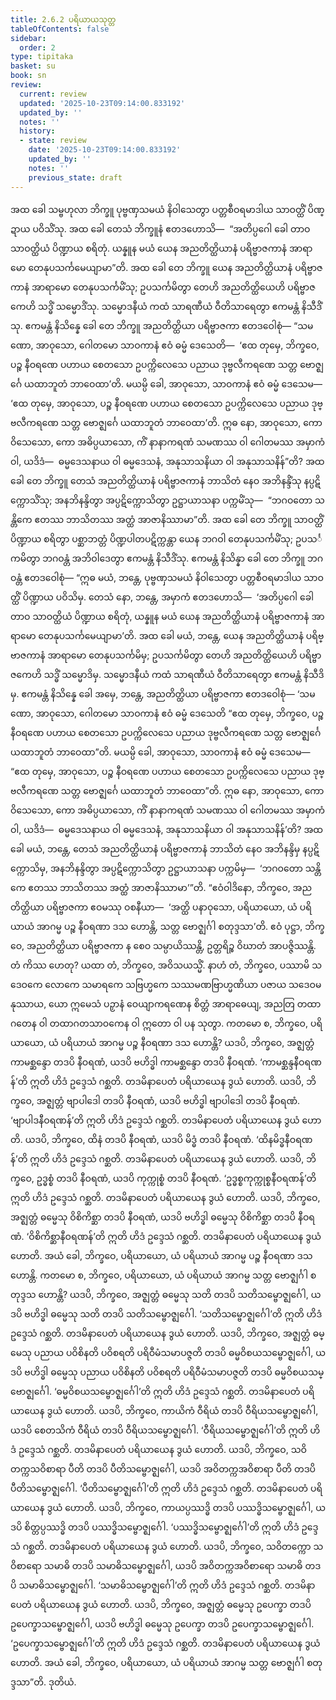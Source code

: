 ```yaml
---
title: 2.6.2 ပရိယာယသုတ္တ
tableOfContents: false
sidebar:
  order: 2
type: tipitaka
basket: su
book: sn
review:
  current: review
  updated: '2025-10-23T09:14:00.833192'
  updated_by: ''
  notes: ''
  history:
  - state: review
    date: '2025-10-23T09:14:00.833192'
    updated_by: ''
    notes: ''
    previous_state: draft
---
```



<ReviewStatus review={frontmatter.review} showDetails={true} />

<HypothesisAnnotation frontmatter={frontmatter} />

<DynamicBreadcrumb />

<Division number="233" book="sn" e="ch" v="18" p="313">

<Paragraph number="580" book="sn">
အထ ခေါ သမ္ဗဟုလာ ဘိက္ခူ ပုဗ္ဗဏှသမယံ နိဝါသေတွာ ပတ္တစီဝရမာဒါယ သာဝတ္ထိံ ပိဏ္ဍာယ ပဝိသိံသု. အထ ခေါ တေသံ ဘိက္ခူနံ ဧတဒဟောသိ—  “အတိပ္ပဂေါ ခေါ တာဝ သာဝတ္ထိယံ ပိဏ္ဍာယ စရိတုံ. ယန္နူန မယံ ယေန အညတိတ္ထိယာနံ ပရိဗ္ဗာဇကာနံ အာရာမော တေနုပသင်္ကမေယျာမာ”တိ.
</Paragraph>

<Paragraph number="581" book="sn">
အထ ခေါ တေ ဘိက္ခူ ယေန အညတိတ္ထိယာနံ ပရိဗ္ဗာဇကာနံ အာရာမော တေနုပသင်္ကမိံသု; ဥပသင်္ကမိတွာ တေဟိ အညတိတ္ထိယေဟိ ပရိဗ္ဗာဇကေဟိ သဒ္ဓိံ သမ္မောဒိံသု. သမ္မောဒနီယံ ကထံ သာရဏီယံ ဝီတိသာရေတွာ ဧကမန္တံ နိသီဒိံသု. ဧကမန္တံ နိသိန္နေ ခေါ တေ ဘိက္ခူ အညတိတ္ထိယာ ပရိဗ္ဗာဇကာ ဧတဒဝေါစုံ—
</Paragraph>

<Paragraph number="582" book="sn">
“သမဏော, အာဝုသော, ဂေါတမော သာဝကာနံ ဧဝံ ဓမ္မံ ဒေသေတိ—  ‘ဧထ တုမှေ, ဘိက္ခဝေ, ပဉ္စ နီဝရဏေ ပဟာယ စေတသော ဥပက္ကိလေသေ ပညာယ ဒုဗ္ဗလီကရဏေ သတ္တ ဗောဇ္ဈင်္ဂေ ယထာဘူတံ ဘာဝေထာ’တိ. မယမ္ပိ ခေါ, အာဝုသော, သာဝကာနံ ဧဝံ ဓမ္မံ ဒေသေမ—  ‘ဧထ တုမှေ, အာဝုသော, ပဉ္စ နီဝရဏေ ပဟာယ စေတသော ဥပက္ကိလေသေ ပညာယ ဒုဗ္ဗလီကရဏေ သတ္တ ဗောဇ္ဈင်္ဂေ ယထာဘူတံ ဘာဝေထာ’တိ. ဣဓ နော, အာဝုသော, ကော ဝိသေသော, ကော အဓိပ္ပယာသော, ကိံ နာနာကရဏံ သမဏဿ ဝါ ဂေါတမဿ အမှာကံ ဝါ, ယဒိဒံ—  ဓမ္မဒေသနာယ ဝါ ဓမ္မဒေသနံ, အနုသာသနိယာ ဝါ အနုသာသနိန်”တိ?
</Paragraph>

<Paragraph number="583" book="sn">
အထ ခေါ တေ ဘိက္ခူ တေသံ အညတိတ္ထိယာနံ ပရိဗ္ဗာဇကာနံ ဘာသိတံ နေဝ အဘိနန္ဒိံသု နပ္ပဋိက္ကောသိံသု; အနဘိနန္ဒိတွာ အပ္ပဋိက္ကောသိတွာ ဥဋ္ဌာယာသနာ ပက္ကမိံသု—  “ဘဂဝတော သန္တိကေ ဧတဿ ဘာသိတဿ အတ္ထံ အာဇာနိဿာမာ”တိ. အထ ခေါ တေ ဘိက္ခူ သာဝတ္ထိံ ပိဏ္ဍာယ စရိတွာ ပစ္ဆာဘတ္တံ ပိဏ္ဍပါတပဋိက္ကန္တာ ယေန ဘဂဝါ တေနုပသင်္ကမိံသု; ဥပသင်္ကမိတွာ ဘဂဝန္တံ အဘိဝါဒေတွာ ဧကမန္တံ နိသီဒိံသု. ဧကမန္တံ နိသိန္နာ ခေါ တေ ဘိက္ခူ ဘဂဝန္တံ ဧတဒဝေါစုံ—
</Paragraph>

<Paragraph number="584" book="sn">
“ဣဓ မယံ, ဘန္တေ, ပုဗ္ဗဏှသမယံ နိဝါသေတွာ ပတ္တစီဝရမာဒါယ သာဝတ္ထိံ ပိဏ္ဍာယ ပဝိသိမှ. တေသံ နော, ဘန္တေ, အမှာကံ ဧတဒဟောသိ—  ‘အတိပ္ပဂေါ ခေါ တာဝ သာဝတ္ထိယံ ပိဏ္ဍာယ စရိတုံ, ယန္နူန မယံ ယေန အညတိတ္ထိယာနံ ပရိဗ္ဗာဇကာနံ အာရာမော တေနုပသင်္ကမေယျာမာ’တိ. အထ ခေါ မယံ, ဘန္တေ, ယေန အညတိတ္ထိယာနံ ပရိဗ္ဗာဇကာနံ အာရာမော တေနုပသင်္ကမိမှ; ဥပသင်္ကမိတွာ တေဟိ အညတိတ္ထိယေဟိ ပရိဗ္ဗာဇကေဟိ သဒ္ဓိံ သမ္မောဒိမှ. သမ္မောဒနီယံ ကထံ သာရဏီယံ ဝီတိသာရေတွာ ဧကမန္တံ နိသီဒိမှ. ဧကမန္တံ နိသိန္နေ ခေါ အမှေ, ဘန္တေ, အညတိတ္ထိယာ ပရိဗ္ဗာဇကာ ဧတဒဝေါစုံ—
</Paragraph>

<Paragraph number="585" book="sn">
‘သမဏော, အာဝုသော, ဂေါတမော သာဝကာနံ ဧဝံ ဓမ္မံ ဒေသေတိ “ဧထ တုမှေ, ဘိက္ခဝေ, ပဉ္စ နီဝရဏေ ပဟာယ စေတသော ဥပက္ကိလေသေ ပညာယ ဒုဗ္ဗလီကရဏေ သတ္တ ဗောဇ္ဈင်္ဂေ ယထာဘူတံ ဘာဝေထာ”တိ. မယမ္ပိ ခေါ, အာဝုသော, သာဝကာနံ ဧဝံ ဓမ္မံ ဒေသေမ—  “ဧထ တုမှေ, အာဝုသော, ပဉ္စ နီဝရဏေ ပဟာယ စေတသော ဥပက္ကိလေသေ ပညာယ ဒုဗ္ဗလီကရဏေ သတ္တ ဗောဇ္ဈင်္ဂေ ယထာဘူတံ ဘာဝေထာ”တိ. ဣဓ နော, အာဝုသော, ကော ဝိသေသော, ကော အဓိပ္ပယာသော, ကိံ နာနာကရဏံ သမဏဿ ဝါ ဂေါတမဿ အမှာကံ ဝါ, ယဒိဒံ—  ဓမ္မဒေသနာယ ဝါ ဓမ္မဒေသနံ, အနုသာသနိယာ ဝါ အနုသာသနိန်’တိ?
</Paragraph>

<Paragraph number="586" book="sn">
အထ ခေါ မယံ, ဘန္တေ, တေသံ အညတိတ္ထိယာနံ ပရိဗ္ဗာဇကာနံ ဘာသိတံ နေဝ အဘိနန္ဒိမှ နပ္ပဋိက္ကောသိမှ, အနဘိနန္ဒိတွာ အပ္ပဋိက္ကောသိတွာ ဥဋ္ဌာယာသနာ ပက္ကမိမှ—  ‘ဘဂဝတော သန္တိကေ ဧတဿ ဘာသိတဿ အတ္ထံ အာဇာနိဿာမာ’”တိ.
</Paragraph>

<Paragraph number="587" book="sn">
“ဧဝံဝါဒိနော, ဘိက္ခဝေ, အညတိတ္ထိယာ ပရိဗ္ဗာဇကာ ဧဝမဿု ဝစနီယာ—  ‘အတ္ထိ ပနာဝုသော, ပရိယာယော, ယံ ပရိယာယံ အာဂမ္မ ပဉ္စ နီဝရဏာ ဒသ ဟောန္တိ, သတ္တ ဗောဇ္ဈင်္ဂါ စတုဒ္ဒသာ’တိ. ဧဝံ ပုဋ္ဌာ, ဘိက္ခဝေ, အညတိတ္ထိယာ ပရိဗ္ဗာဇကာ န စေဝ သမ္ပာယိဿန္တိ, ဥတ္တရိဉ္စ ဝိဃာတံ အာပဇ္ဇိဿန္တိ. တံ ကိဿ ဟေတု? ယထာ တံ, ဘိက္ခဝေ, အဝိသယသ္မိံ. နာဟံ တံ, ဘိက္ခဝေ, ပဿာမိ သဒေဝကေ လောကေ သမာရကေ သဗြဟ္မကေ သဿမဏဗြာဟ္မဏိယာ ပဇာယ သဒေဝမနုဿာယ, ယော ဣမေသံ ပဉှာနံ ဝေယျာကရဏေန စိတ္တံ အာရာဓေယျ, အညတြ တထာဂတေန ဝါ တထာဂတသာဝကေန ဝါ ဣတော ဝါ ပန သုတွာ.
</Paragraph>

<Paragraph number="588" book="sn">
ကတမော စ, ဘိက္ခဝေ, ပရိယာယော, ယံ ပရိယာယံ အာဂမ္မ ပဉ္စ နီဝရဏာ ဒသ ဟောန္တိ? ယဒပိ, ဘိက္ခဝေ, အဇ္ဈတ္တံ ကာမစ္ဆန္ဒော တဒပိ နီဝရဏံ, ယဒပိ ဗဟိဒ္ဓါ ကာမစ္ဆန္ဒော တဒပိ နီဝရဏံ. ‘ကာမစ္ဆန္ဒနီဝရဏန်’တိ ဣတိ ဟိဒံ ဥဒ္ဒေသံ ဂစ္ဆတိ. တဒမိနာပေတံ ပရိယာယေန ဒွယံ ဟောတိ. ယဒပိ, ဘိက္ခဝေ, အဇ္ဈတ္တံ ဗျာပါဒေါ တဒပိ နီဝရဏံ, ယဒပိ ဗဟိဒ္ဓါ ဗျာပါဒေါ တဒပိ နီဝရဏံ. ‘ဗျာပါဒနီဝရဏန်’တိ ဣတိ ဟိဒံ ဥဒ္ဒေသံ ဂစ္ဆတိ. တဒမိနာပေတံ ပရိယာယေန ဒွယံ ဟောတိ. ယဒပိ, ဘိက္ခဝေ, ထိနံ တဒပိ နီဝရဏံ, ယဒပိ မိဒ္ဓံ တဒပိ နီဝရဏံ. ‘ထိနမိဒ္ဓနီဝရဏန်’တိ ဣတိ ဟိဒံ ဥဒ္ဒေသံ ဂစ္ဆတိ. တဒမိနာပေတံ ပရိယာယေန ဒွယံ ဟောတိ. ယဒပိ, ဘိက္ခဝေ, ဥဒ္ဓစ္စံ တဒပိ နီဝရဏံ, ယဒပိ ကုက္ကုစ္စံ တဒပိ နီဝရဏံ. ‘ဥဒ္ဓစ္စကုက္ကုစ္စနီဝရဏန်’တိ ဣတိ ဟိဒံ ဥဒ္ဒေသံ ဂစ္ဆတိ. တဒမိနာပေတံ ပရိယာယေန ဒွယံ ဟောတိ. ယဒပိ, ဘိက္ခဝေ, အဇ္ဈတ္တံ ဓမ္မေသု ဝိစိကိစ္ဆာ တဒပိ နီဝရဏံ, ယဒပိ ဗဟိဒ္ဓါ ဓမ္မေသု ဝိစိကိစ္ဆာ တဒပိ နီဝရဏံ. ‘ဝိစိကိစ္ဆာနီဝရဏန်’တိ ဣတိ ဟိဒံ ဥဒ္ဒေသံ ဂစ္ဆတိ. တဒမိနာပေတံ ပရိယာယေန ဒွယံ ဟောတိ. အယံ ခေါ, ဘိက္ခဝေ, ပရိယာယော, ယံ ပရိယာယံ အာဂမ္မ ပဉ္စ နီဝရဏာ ဒသ ဟောန္တိ.
</Paragraph>

<Paragraph number="589" book="sn">
ကတမော စ, ဘိက္ခဝေ, ပရိယာယော, ယံ ပရိယာယံ အာဂမ္မ သတ္တ ဗောဇ္ဈင်္ဂါ စတုဒ္ဒသ ဟောန္တိ? ယဒပိ, ဘိက္ခဝေ, အဇ္ဈတ္တံ ဓမ္မေသု သတိ တဒပိ သတိသမ္ဗောဇ္ဈင်္ဂေါ, ယဒပိ ဗဟိဒ္ဓါ ဓမ္မေသု သတိ တဒပိ သတိသမ္ဗောဇ္ဈင်္ဂေါ. ‘သတိသမ္ဗောဇ္ဈင်္ဂေါ’တိ ဣတိ ဟိဒံ ဥဒ္ဒေသံ ဂစ္ဆတိ. တဒမိနာပေတံ ပရိယာယေန ဒွယံ ဟောတိ.
</Paragraph>

<Paragraph number="590" book="sn">
ယဒပိ, ဘိက္ခဝေ, အဇ္ဈတ္တံ ဓမ္မေသု ပညာယ ပဝိစိနတိ ပဝိစရတိ ပရိဝီမံသမာပဇ္ဇတိ တဒပိ ဓမ္မဝိစယသမ္ဗောဇ္ဈင်္ဂေါ, ယဒပိ ဗဟိဒ္ဓါ ဓမ္မေသု ပညာယ ပဝိစိနတိ ပဝိစရတိ ပရိဝီမံသမာပဇ္ဇတိ တဒပိ ဓမ္မဝိစယသမ္ဗောဇ္ဈင်္ဂေါ. ‘ဓမ္မဝိစယသမ္ဗောဇ္ဈင်္ဂေါ’တိ ဣတိ ဟိဒံ ဥဒ္ဒေသံ ဂစ္ဆတိ. တဒမိနာပေတံ ပရိယာယေန ဒွယံ ဟောတိ.
</Paragraph>

<Paragraph number="591" book="sn">
ယဒပိ, ဘိက္ခဝေ, ကာယိကံ ဝီရိယံ တဒပိ ဝီရိယသမ္ဗောဇ္ဈင်္ဂေါ, ယဒပိ စေတသိကံ ဝီရိယံ တဒပိ ဝီရိယသမ္ဗောဇ္ဈင်္ဂေါ. ‘ဝီရိယသမ္ဗောဇ္ဈင်္ဂေါ’တိ ဣတိ ဟိဒံ ဥဒ္ဒေသံ ဂစ္ဆတိ. တဒမိနာပေတံ ပရိယာယေန ဒွယံ ဟောတိ.
</Paragraph>

<Paragraph number="592" book="sn">
ယဒပိ, ဘိက္ခဝေ, သဝိတက္ကသဝိစာရာ ပီတိ တဒပိ ပီတိသမ္ဗောဇ္ဈင်္ဂေါ, ယဒပိ အဝိတက္ကအဝိစာရာ ပီတိ တဒပိ ပီတိသမ္ဗောဇ္ဈင်္ဂေါ. ‘ပီတိသမ္ဗောဇ္ဈင်္ဂေါ’တိ ဣတိ ဟိဒံ ဥဒ္ဒေသံ ဂစ္ဆတိ. တဒမိနာပေတံ ပရိယာယေန ဒွယံ ဟောတိ.
</Paragraph>

<Paragraph number="593" book="sn">
ယဒပိ, ဘိက္ခဝေ, ကာယပ္ပဿဒ္ဓိ တဒပိ ပဿဒ္ဓိသမ္ဗောဇ္ဈင်္ဂေါ, ယဒပိ စိတ္တပ္ပဿဒ္ဓိ တဒပိ ပဿဒ္ဓိသမ္ဗောဇ္ဈင်္ဂေါ. ‘ပဿဒ္ဓိသမ္ဗောဇ္ဈင်္ဂေါ’တိ ဣတိ ဟိဒံ ဥဒ္ဒေသံ ဂစ္ဆတိ. တဒမိနာပေတံ ပရိယာယေန ဒွယံ ဟောတိ.
</Paragraph>

<Paragraph number="594" book="sn">
ယဒပိ, ဘိက္ခဝေ, သဝိတက္ကော သဝိစာရော သမာဓိ တဒပိ သမာဓိသမ္ဗောဇ္ဈင်္ဂေါ, ယဒပိ အဝိတက္ကအဝိစာရော သမာဓိ တဒပိ သမာဓိသမ္ဗောဇ္ဈင်္ဂေါ. ‘သမာဓိသမ္ဗောဇ္ဈင်္ဂေါ’တိ ဣတိ ဟိဒံ ဥဒ္ဒေသံ ဂစ္ဆတိ. တဒမိနာပေတံ ပရိယာယေန ဒွယံ ဟောတိ.
</Paragraph>

<Paragraph number="595" book="sn">
ယဒပိ, ဘိက္ခဝေ, အဇ္ဈတ္တံ ဓမ္မေသု ဥပေက္ခာ တဒပိ ဥပေက္ခာသမ္ဗောဇ္ဈင်္ဂေါ, ယဒပိ ဗဟိဒ္ဓါ ဓမ္မေသု ဥပေက္ခာ တဒပိ ဥပေက္ခာသမ္ဗောဇ္ဈင်္ဂေါ. ‘ဥပေက္ခာသမ္ဗောဇ္ဈင်္ဂေါ’တိ ဣတိ ဟိဒံ ဥဒ္ဒေသံ ဂစ္ဆတိ. တဒမိနာပေတံ ပရိယာယေန ဒွယံ ဟောတိ. အယံ ခေါ, ဘိက္ခဝေ, ပရိယာယော, ယံ ပရိယာယံ အာဂမ္မ သတ္တ ဗောဇ္ဈင်္ဂါ စတုဒ္ဒသာ”တိ.

</Paragraph>
</Division>

<Paragraph number="596" type="center" book="sn">
ဒုတိယံ.
</Paragraph>